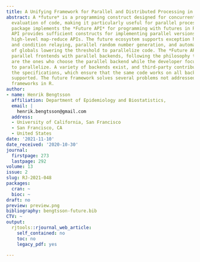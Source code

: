 ```yaml
---
title: A Unifying Framework for Parallel and Distributed Processing in R using Futures
abstract: A *future* is a programming construct designed for concurrent and asynchronous
  evaluation of code, making it particularly useful for parallel processing. The future
  package implements the *Future API* for programming with futures in R. This minimal
  API provides sufficient constructs for implementing parallel versions of well-established,
  high-level map-reduce APIs. The future ecosystem supports exception handling, output
  and condition relaying, parallel random number generation, and automatic identification
  of globals lowering the threshold to parallelize code. The *Future API* bridges
  parallel frontends with parallel backends, following the philosophy that end-users
  are the ones who choose the parallel backend while the developer focuses on what
  to parallelize. A variety of backends exist, and third-party contributions meeting
  the specifications, which ensure that the same code works on all backends, are automatically
  supported. The future framework solves several problems not addressed by other parallel
  frameworks in R.
author:
- name: Henrik Bengtsson
  affiliation: Department of Epidemiology and Biostatistics,
  email: |
    henrik.bengtsson@gmail.com
  address:
  - University of California, San Francisco
  - San Francisco, CA
  - United States
date: '2021-11-10'
date_received: '2020-10-30'
journal:
  firstpage: 273
  lastpage: 292
volume: 13
issue: 2
slug: RJ-2021-048
packages:
  cran: ~
  bioc: ~
draft: no
preview: preview.png
bibliography: bengtsson-future.bib
CTV: ~
output:
  rjtools::rjournal_web_article:
    self_contained: no
    toc: no
    legacy_pdf: yes

---
```


